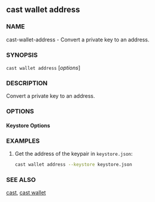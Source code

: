 
## cast wallet address

### NAME

cast-wallet-address - Convert a private key to an address.

### SYNOPSIS

`cast wallet address` [*options*]

### DESCRIPTION

Convert a private key to an address.

### OPTIONS

#### Keystore Options

<WalletOptionsRaw />
<WalletOptionsKeystore />
<WalletOptionsHardware />

<CommonOptions />

### EXAMPLES

1. Get the address of the keypair in `keystore.json`:
   ```sh
   cast wallet address --keystore keystore.json
   ```

### SEE ALSO

[cast](/cast/reference/overview), [cast wallet](/cast/reference/cast-wallet.mdx)
